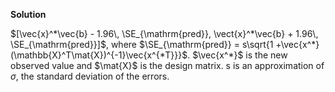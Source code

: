 
\color{blue}

**Solution**

$[\vec{x}^*\vec{b} - 1.96\, \SE_{\mathrm{pred}}, \vect{x}^*\vec{b} + 1.96\, \SE_{\mathrm{pred}}]$, where $\SE_{\mathrm{pred}} = s\sqrt{1 +\vec{x^*}(\mathbb{X}^T\mat{X})^{-1}\vec{x^{*T}}}$. $\vec{x^*}$ is the new observed value and $\mat{X}$ is the design matrix. s is an approximation of $\sigma$, the standard deviation of the errors.

\color{black}


